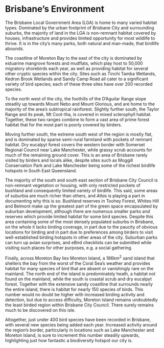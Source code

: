 # Brisbane's Environment

The Brisbane Local Government Area (LGA) is home to many varied habitat types. Dominated by the urban footprint of Brisbane City and surrounding suburbs, the majority of land in the LGA is non-remnant habitat covered by houses, infrastructure and provides limited opportunity for most wildlife to thrive. It is in the city's many parks, both natural and man-made, that birdlife abounds.

The coastline of Moreton Bay to the east of the city is dominated by estuarine mangrove forests and mudflats, which play host to 50,000 migratory shorebirds each year, as well as providing habitat for several other cryptic species within the city. Sites such as Tinchi Tamba Wetlands, Kedron Brook Wetlands and Sandy Camp Road all cater to a significant variety of bird species; each of these three sites have over 200 recorded species.

To the north west of the city, the foothills of the D'Aguilar Range slope steadily up towards Mount Nebo and Mount Glorious, and are home to the majority of the area's subtropical rainforest. Slightly further south, the Taylor Range and its peak, Mt Coot-tha, is covered in mixed sclerophyll habitat. Together, these two ranges combine to form a vast area of prime forest habitat that for the most part is poorly covered by birders.

Moving further south, the extreme south west of the region is mostly flat, and is dominated by sparse semi-rural farmland with pockets of remnant habitat. Dry eucalpyt forest covers the western border with Somerset Regional Council near Lake Manchester, while grassy scrub accounts for much of the remaining ground cover. This is an area of Brisbane rarely visited by birders and locals alike, despite sites such as Moggill Conservation Park and Lake Manchester being some of the richest birdlife hotspots in South East Queensland.

The majority of the south and south east section of Brisbane City Council is non-remnant vegetation or housing, with only restricted pockets of bushland and consequently limited variety of birdlife. This said, some areas of suburbia are much richer than others, and _Atlas_ is playing a part in documenting why this is so. Bushland reserves in Toohey Forest, Whites Hill and Belmont make up the greatest part of the green space encapsulated by suburban development, although there are numerous smaller parks and reserves which provide limited habitat for some bird species. Despite this area containing some of the most densely populated suburbs in Brisbane, on the whole it lacks birding coverage, in part due to the paucity of obvious locations for birding and in part due to preferences among birders to visit well-established birding hotspots in other areas of the city. Suburban parks can turn up avian surprises, and eBird checklists can be submitted while visiting such places for other purposes, e.g. a social gathering.

Finally, across Moreton Bay lies Moreton Island, a 186km^2^ sand island that shelters the bay from the worst of the Coral Sea's weather and provides habitat for many species of bird that are absent or vanishingly rare on the mainland. The north end of the island is predominately heath, a habitat not found on the mainland, while the south is coastal scrub and dry eucalpyt forest. Together with the extensive sandy coastline that surrounds nearly the entire island, there is habitat for nearly 150 species of birds. This number would no doubt be higher with increased birding activity and detection, but due to access difficulty, Moreton Island remains undoubtedly the least birded region within Brisbane City Council. There surely remains much to be discovered on this isle.

Altogether, just under 400 bird species have been recorded in Brisbane, with several new species being added each year. Increased activity around the region's border, particularly in locations such as Lake Manchester and Moreton Island, is sure to increment this number steadily upwards, highlighting just how fantastic a biodiversity hotspot our city is.
